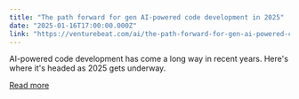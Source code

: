 ```yaml
---
title: "The path forward for gen AI-powered code development in 2025"
date: "2025-01-16T17:00:00.000Z"
link: "https://venturebeat.com/ai/the-path-forward-for-gen-ai-powered-code-development-in-2025/"
---
```


AI-powered code development has come a long way in recent years. Here's where it's headed as 2025 gets underway.

[Read more](https://venturebeat.com/ai/the-path-forward-for-gen-ai-powered-code-development-in-2025/)
